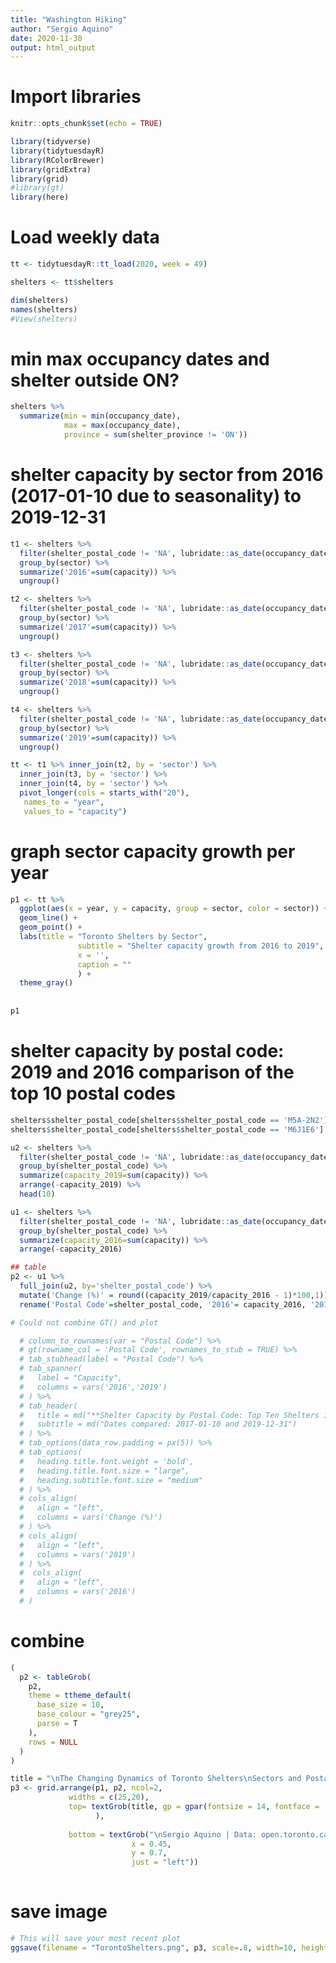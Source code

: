 ```yaml
---
title: "Washington Hiking"
author: "Sergio Aquino"
date: 2020-11-30
output: html_output
---
```


# Import libraries

```r

knitr::opts_chunk$set(echo = TRUE)

library(tidyverse)
library(tidytuesdayR)
library(RColorBrewer)
library(gridExtra)
library(grid)
#library(gt)
library(here)

```

# Load weekly data

```r

tt <- tidytuesdayR::tt_load(2020, week = 49)

shelters <- tt$shelters

dim(shelters)
names(shelters)
#View(shelters)

```

# min max occupancy dates and shelter outside ON?

```r

shelters %>% 
  summarize(min = min(occupancy_date), 
            max = max(occupancy_date),
            province = sum(shelter_province != 'ON'))

```

# shelter capacity by sector from 2016 (2017-01-10 due to seasonality) to 2019-12-31

```r

t1 <- shelters %>% 
  filter(shelter_postal_code != 'NA', lubridate::as_date(occupancy_date) == '2017-01-10', capacity != 0) %>% 
  group_by(sector) %>% 
  summarize('2016'=sum(capacity)) %>% 
  ungroup()  

t2 <- shelters %>% 
  filter(shelter_postal_code != 'NA', lubridate::as_date(occupancy_date) == '2017-12-31', capacity != 0) %>% 
  group_by(sector) %>% 
  summarize('2017'=sum(capacity)) %>% 
  ungroup()  

t3 <- shelters %>% 
  filter(shelter_postal_code != 'NA', lubridate::as_date(occupancy_date) == '2018-12-31', capacity != 0) %>% 
  group_by(sector) %>% 
  summarize('2018'=sum(capacity)) %>% 
  ungroup()  

t4 <- shelters %>% 
  filter(shelter_postal_code != 'NA', lubridate::as_date(occupancy_date) == '2019-12-31', capacity != 0) %>% 
  group_by(sector) %>% 
  summarize('2019'=sum(capacity)) %>% 
  ungroup()  

tt <- t1 %>% inner_join(t2, by = 'sector') %>%
  inner_join(t3, by = 'sector') %>%
  inner_join(t4, by = 'sector') %>%
  pivot_longer(cols = starts_with("20"),
   names_to = "year",
   values_to = "capacity")

```

# graph sector capacity growth per year

```r

p1 <- tt %>% 
  ggplot(aes(x = year, y = capacity, group = sector, color = sector)) +
  geom_line() + 
  geom_point() +
  labs(title = "Toronto Shelters by Sector",
               subtitle = "Shelter capacity growth from 2016 to 2019",
               x = '',
               caption = ""
               ) +
  theme_gray() 
  
          
p1

```

# shelter capacity by postal code: 2019 and 2016 comparison of the top 10 postal codes

```r

shelters$shelter_postal_code[shelters$shelter_postal_code == 'M5A-2N2'] <- 'M5A 2N2'
shelters$shelter_postal_code[shelters$shelter_postal_code == 'M6J1E6'] <- 'M6J 1E6'

u2 <- shelters %>% 
  filter(shelter_postal_code != 'NA', lubridate::as_date(occupancy_date) == '2019-12-31', capacity != 0) %>% 
  group_by(shelter_postal_code) %>% 
  summarize(capacity_2019=sum(capacity)) %>% 
  arrange(-capacity_2019) %>% 
  head(10)

u1 <- shelters %>% 
  filter(shelter_postal_code != 'NA', lubridate::as_date(occupancy_date) == '2017-01-10', capacity != 0, shelter_postal_code %in% u2$shelter_postal_code) %>% 
  group_by(shelter_postal_code) %>% 
  summarize(capacity_2016=sum(capacity)) %>% 
  arrange(-capacity_2016) 

## table
p2 <- u1 %>%  
  full_join(u2, by='shelter_postal_code') %>% 
  mutate('Change (%)' = round((capacity_2019/capacity_2016 - 1)*100,1)) %>% 
  rename('Postal Code'=shelter_postal_code, '2016'= capacity_2016, '2019'= capacity_2019) 

# Could not combine GT() and plot

  # column_to_rownames(var = "Postal Code") %>% 
  # gt(rowname_col = 'Postal Code', rownames_to_stub = TRUE) %>% 
  # tab_stubhead(label = "Postal Code") %>% 
  # tab_spanner(
  #   label = "Capacity",
  #   columns = vars('2016','2019')
  # ) %>%
  # tab_header(
  #   title = md("**Shelter Capacity by Postal Code: Top Ten Shelters in 2019**"),
  #   subtitle = md("Dates compared: 2017-01-10 and 2019-12-31")
  # ) %>% 
  # tab_options(data_row.padding = px(5)) %>% 
  # tab_options(
  #   heading.title.font.weight = 'bold',
  #   heading.title.font.size = "large",
  #   heading.subtitle.font.size = "medium"
  # ) %>% 
  # cols_align(
  #   align = "left",
  #   columns = vars('Change (%)')
  # ) %>% 
  # cols_align(
  #   align = "left",
  #   columns = vars('2019')
  # ) %>% 
  #  cols_align(
  #   align = "left",
  #   columns = vars('2016')
  # ) 

```

# combine 

```r

(
  p2 <- tableGrob(
    p2,
    theme = ttheme_default(
      base_size = 10,
      base_colour = "grey25",
      parse = T
    ),
    rows = NULL
  )
)

title = "\nThe Changing Dynamics of Toronto Shelters\nSectors and Postal Codes by Capacity\n"
p3 <- grid.arrange(p1, p2, ncol=2,
             widths = c(25,20),
             top= textGrob(title, gp = gpar(fontsize = 14, fontface = 'bold')
                   ),
             
             bottom = textGrob("\nSergio Aquino | Data: open.toronto.ca | #TidyTuesday",
                           x = 0.45,
                           y = 0.7,
                           just = "left"))
             
```

# save image

```r

# This will save your most recent plot
ggsave(filename = "TorontoShelters.png", p3, scale=.8, width=10, height=6, dpi=300)

```




